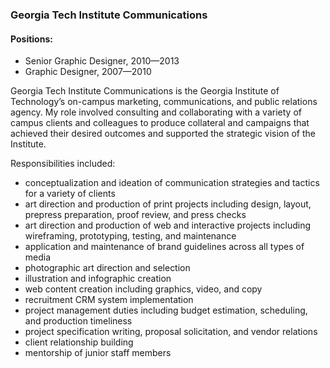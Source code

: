 
### Georgia Tech Institute Communications
#### Positions:
<ul className={styles.jobTitles}>
  <li>Senior Graphic Designer, 2010—2013</li>
  <li>Graphic Designer, 2007—2010</li>
</ul>

Georgia Tech Institute Communications is the Georgia Institute of Technology’s on-campus marketing, communications, and public relations agency. My role involved consulting and collaborating with a variety of campus clients and colleagues to produce collateral and campaigns that achieved their desired outcomes and supported the strategic vision of the Institute.

Responsibilities included:
+ conceptualization and ideation of communication strategies and tactics for a variety of clients
+ art direction and production of print projects including design, layout, prepress preparation, proof review, and press checks
+ art direction and production of web and interactive projects including wireframing, prototyping, testing, and maintenance
+ application and maintenance of brand guidelines across all types of media
+ photographic art direction and selection
+ illustration and infographic creation
+ web content creation including graphics, video, and copy
+ recruitment CRM system implementation
+ project management duties including budget estimation, scheduling, and production timeliness
+ project specification writing, proposal solicitation, and vendor relations
+ client relationship building
+ mentorship of junior staff members

